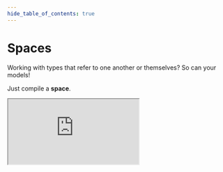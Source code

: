 ```yaml
---
hide_table_of_contents: true
---
```


# Spaces

Working with types that refer to one another or themselves? So can your models!

Just compile a **space**.

<div
    style={{
        width: "100%",
        height: "730px",
        border: 0,
        marginLeft: -8,
        marginRight: -8,
        padding: 16,
        overflow: "hidden",
        borderRadius: 8
    }}
>
    <iframe
        id="demo2"
        src="https://stackblitz.com/edit/re-model-space?embed=1&file=space.ts&hideDevTools=1&hideExplorer=1&hideNavigation=1&theme=dark"
        style={{ height: "100%", width: "100%", borderRadius: 8 }}
        title="@re-/model"
        sandbox="allow-forms allow-modals allow-popups allow-presentation allow-same-origin allow-scripts"
    />
</div>
